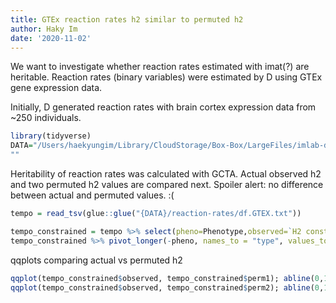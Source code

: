 ```yaml
---
title: GTEx reaction rates h2 similar to permuted h2
author: Haky Im
date: '2020-11-02'
---
```



We want to investigate whether reaction rates estimated with imat(?) are heritable. Reaction rates (binary variables) were estimated by D using GTEx gene expression data.

Initially, D generated reaction rates with brain cortex expression data from ~250 individuals. 

```r

library(tidyverse)
DATA="/Users/haekyungim/Library/CloudStorage/Box-Box/LargeFiles/imlab-data/data-Github/web-haky-personal-notes"
""

```


Heritability of reaction rates was calculated with GCTA. Actual observed h2 and two permuted h2 values are compared next. Spoiler alert: no difference between actual and permuted values. :(

```r

tempo = read_tsv(glue::glue("{DATA}/reaction-rates/df.GTEX.txt"))

tempo_constrained = tempo %>% select(pheno=Phenotype,observed=`H2 constrained`, perm1=`Perm constrained 1`, perm2=`Perm Constrained 2`) 
tempo_constrained %>% pivot_longer(-pheno, names_to = "type", values_to="h2") %>% ggplot(aes(h2)) + geom_histogram() + facet_wrap(~type)

```


qqplots comparing actual vs permuted h2

```r

qqplot(tempo_constrained$observed, tempo_constrained$perm1); abline(0,1)
qqplot(tempo_constrained$observed, tempo_constrained$perm2); abline(0,1)

```

